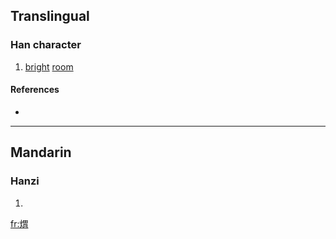 ==Translingual==

===Han character===
{{Han char|rn=86|rad=火|as=09|sn=13|four=9682<sub>7</sub>|canj=火田月 (FWB)}}

# [[bright]] [[room]]

====References====
* {{Han ref|kx=0677.200|dkj=19212|dj=1088.070|hdz=32218.010|uh=715F|ud=29023|bh=DE7C|bd=56956}}

----

==Mandarin==

===Hanzi===
{{cmn-hanzi|pin=[[wèi]] ([[wei4]]), [[zhá]] ([[zha2]])|wg=wei<sup>4</sup>, cha<sup>2</sup>}}

# {{defn|Mandarin|sort=火09}}

[[fr:煟]]